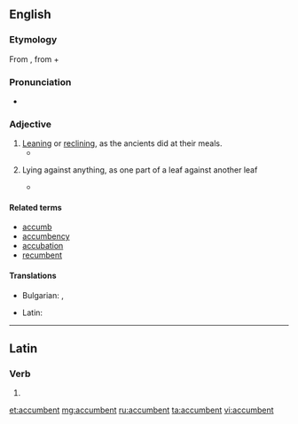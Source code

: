 ==English==

===Etymology===
From {{etyl|la|en}} {{m|la|accumbō||recline}}, from {{term|ad||to|lang=la}} + {{m|la|cumbō||recline}}

===Pronunciation===
*{{a|US}} {{IPA|/ə.ˈkʌm.bənt/}}

===Adjective===
{{en-adj}}

# [[leaning|Leaning]] or [[reclining]], as the ancients did at their meals.
#* {{quote-book|title=Giammaria Mosca called Padovano: a Renaissance sculptor in Italy and Poland|page=136|author=Anne Markham Schulz|year=1998|isbn=9780271016740|url=http://books.google.com/books?id=vSA5ec5eBGUC|passage=Together his '''accumbent''' pose and closed eyes denoted sleep, as an alternative to death, which the stiff, recumbent pose of previous effigies had embodied.}}
# {{context|botany|lang=en}} Lying against anything, as one part of a leaf against another leaf
#* {{quote-book|title=British phænogamous botany|volume=5|author=William Baxter|year=1840|url=http://books.google.com/books?id=hxUAAAAAQAAJ|passage=Distinguished from other genera, with '''accumbent''' cotyledons, in the same class and order, by the entire, nearly equal ''petals''; and the dehiscent, nearly entirely ''pouch'', of 2, 1- or many-seeded cells, a broad dissepiment (septum), and nearly flat valves.}}

====Related terms====
* [[accumb]]
* [[accumbency]]
* [[accubation]]
* [[recumbent]]

====Translations====
{{trans-top|leaning or reclining}}
* Bulgarian: {{t+|bg|легнал}}, {{t+|bg|лежащ}}
{{trans-mid}}
* Latin: {{t|la|accumbens}}
{{trans-bottom}}

----

==Latin==

===Verb===
{{la-verb-form|accumbent}}

# {{conjugation of|accumbō||3|p|fut|act|ind|lang=la}}

[[et:accumbent]]
[[mg:accumbent]]
[[ru:accumbent]]
[[ta:accumbent]]
[[vi:accumbent]]
